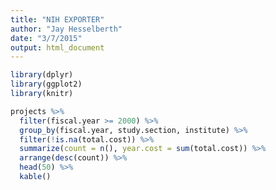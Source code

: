 ```yaml
---
title: "NIH EXPORTER"
author: "Jay Hesselberth"
date: "3/7/2015"
output: html_document
---
```


```r
library(dplyr)
library(ggplot2)
library(knitr)

projects %>%
  filter(fiscal.year >= 2000) %>%
  group_by(fiscal.year, study.section, institute) %>%
  filter(!is.na(total.cost)) %>%
  summarize(count = n(), year.cost = sum(total.cost)) %>%
  arrange(desc(count)) %>%
  head(50) %>%
  kable()
```